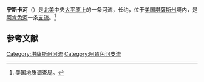 {{Geobox|River
<!-- *** Heading *** -->
| name = 宁斯卡河<br>Ninnescah River
| native_name = 
| other_name = 
| category = 
| category_hide = 1
<!-- *** Names **** --> 
| etymology = 
| nickname = 
<!-- *** Image *** -->
| image = 
| image_caption =
| image_size =
<!-- *** Country *** -->
| country = {{flag|United States}}
| state = {{flag|Kansas}}
| region = 
| district = 
| municipality = 
| prefecture = 
| province = 
<!-- *** Family *** -->
| parent =
| tributary_left = [[宁斯卡河北汊|宁斯卡河北汊]]
| tributary_right = [[宁斯卡河南汊|宁斯卡河南汊]]
| city = 
| landmark = 
| river = 
<!-- *** River locations *** -->
| source = 
| source_location = 
| source_region = 
| source_country =
| source_elevation_imperial = 
| source_lat_d = 
| source_lat_m = 
| source_lat_s = 
| source_lat_NS = 
| source_long_d = 
| source_long_m = 
| source_long_s = 
| source_long_EW = 
| source_coordinates_note = 
| source1 = 
| source1_location = 
| source1_region = 
| source1_country =
| source1_elevation_imperial = 
| source1_lat_d = 
| source1_lat_m = 
| source1_lat_s = 
| source1_lat_NS =
| source1_long_d = 
| source1_long_m = 
| source1_long_s = 
| source1_long_EW =

| source_confluence = 
| source_confluence_location = 堪薩斯州[[塞奇威克县_(堪萨斯州)|塞奇威克县]]
| source_confluence_region = 
| source_confluence_country =
| source_confluence_elevation_imperial = 1302
| source_confluence_lat_d = 37
| source_confluence_lat_m = 34
| source_confluence_lat_s = 05
| source_confluence_lat_NS = N
| source_confluence_long_d = 97
| source_confluence_long_m = 42
| source_confluence_long_s = 19
| source_confluence_long_EW = W

| mouth = [[阿肯色河|阿肯色河]]
| mouth_location = 堪薩斯州[[索姆奈縣_(堪薩斯州)|索姆奈縣]]
| mouth_region = 
| mouth_country =
| mouth_elevation_imperial = 1152
| mouth_lat_d = 37
| mouth_lat_m = 19
| mouth_lat_s = 17
| mouth_lat_NS = N
| mouth_long_d = 97
| mouth_long_m = 09
| mouth_long_s = 59
| mouth_long_EW = W
| mouth_coordinates_note = <ref name=GNIS>{{cite gnis | 470132 | Ninnescah River | 2015-10-19}}</ref>
<!-- *** Dimensions *** -->
| length_imperial = 56 | length_orientation = 
| width_imperial = | width_orientation = 
| depth_imperial = 
| volume_imperial =
| watershed_imperial = 2129
| discharge_imperial =  522
| discharge_location = 位于[[Peck,_KS|Peck, KS]]附近的[[USGS|USGS]]测量点07145500<ref>{{cite web | title = Water-Data Report 2013 - 07145500 Ninnescah River Near Peck, KS | publisher = [[U.S._Geological_Survey|U.S. Geological Survey]] | url = http://wdr.water.usgs.gov/wy2013/pdfs/07145500.2013.pdf | accessdate = 2015-10-19 | archive-date = 2017-04-29 | archive-url = https://web.archive.org/web/20170429020825/https://wdr.water.usgs.gov/wy2013/pdfs/07145500.2013.pdf | dead-url = no }}</ref>
| discharge_max_imperial = 33700
| discharge_min_imperial = 0.2
<!-- *** Free fields *** -->
| free = 宁斯卡河-[[阿肯色河|阿肯色河]]-[[密西西比河|密西西比河]]
| free_type = 流域
<!-- *** Maps *** -->
| map = Arkansas river basin map.png
| map_caption = 阿肯色河水系图，宁斯卡河在堪萨斯州中下部
| map_background = 
| map_locator =
| map_locator_x =
| map_locator_y = 
<!-- *** Website *** --> 
| website =
| commons =
<!-- *** Footnotes *** -->
| footnotes = 
}}
'''宁斯卡河'''（{{lang-en|Ninnescah River}}）是[[北美洲|北美]]中央[[北美大平原|大平原上]]的一条河流，长约{{Convert|56.4|mi|km|adj=on}}，位于[[美国州份|美国]][[堪薩斯州|堪薩斯州]]境内，是[[阿肯色河|阿肯色河]]一条[[支流|支流]]。<ref name="NHD">美国地质调查局。 </ref>

== 参考文献 ==
{{Reflist}}
[[Category:堪薩斯州河流|Category:堪薩斯州河流]]
[[Category:阿肯色河支流|Category:阿肯色河支流]]